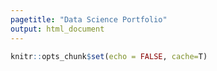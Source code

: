 ```yaml
---
pagetitle: "Data Science Portfolio"
output: html_document
---
```


```r
knitr::opts_chunk$set(echo = FALSE, cache=T)
```


<!--

<br>

<div class="column-right">
```r
knitr::include_graphics("images/Clarks Hill Ordination.png")
```
</div>
<div class="column-left">
```r
knitr::include_graphics("images/Duck islands.png")
```
</div>
<div class="column-right">
```r
knitr::include_graphics("images/evo algorithm.png")
```
</div>
<div class="column-left">
```r
knitr::include_graphics("images/HB example.png")
```
</div>
<div class="column-right">
```r
knitr::include_graphics("images/ordination.jpg")
```
</div>
<div class="column-left">
```r
knitr::include_graphics("images/prediction example.png")
```
</div>
<div class="column-left">
```r
knitr::include_graphics("images/regression.png")
```
</div>

<div>
```r
knitr::include_graphics("images/soils ordination.png")
```
</div>


-->